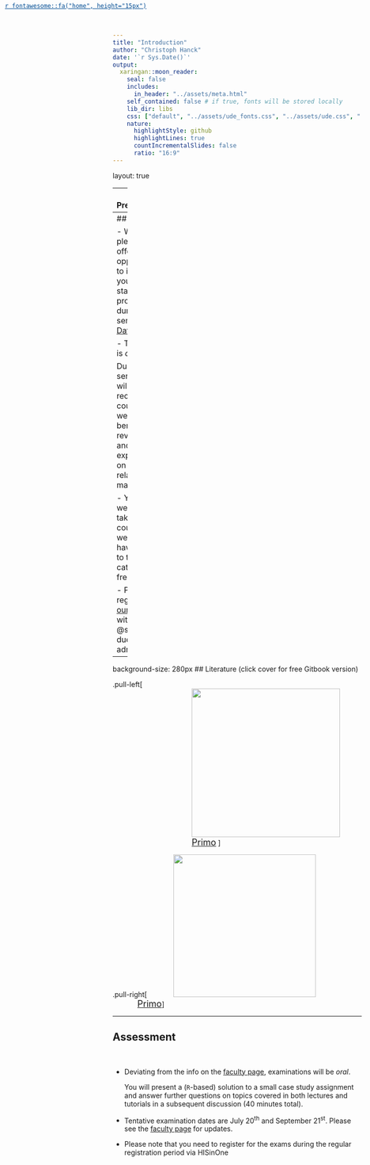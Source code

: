 ```yaml
---
title: "Introduction"
author: "Christoph Hanck"
date: '`r Sys.Date()`'
output:
  xaringan::moon_reader:
    seal: false
    includes:
      in_header: "../assets/meta.html"
    self_contained: false # if true, fonts will be stored locally
    lib_dir: libs
    css: ["default", "../assets/ude_fonts.css", "../assets/ude.css", "../assets/custom.css", "../assets/title_slides.css"]
    nature:
      highlightStyle: github
      highlightLines: true
      countIncrementalSlides: false
      ratio: "16:9"
---
```

layout: true
<a style="position: absolute;top:5px;left:10px;color:#004c93;" target="Overview"  href="https://kaslides.netlify.app/">`r fontawesome::fa("home", height="15px")`</a>

---
## Preliminaries
</br>

**Moodle**

Slides, exercises and announcements will be provided in [this moodle course](https://moodle.uni-due.de/course/view.php?id=40266) (PW: theeffect) 

<p style="margin-bottom:40px"></p>

**Lecture**

<span>Christoph Hanck </span><span>(<a href = "mailto: christoph.hanck@vwl.uni-due.de">christoph.hanck@vwl.uni-due.de</a>)</span>

Thursdays and Fridays from from 10:00 - 14:00 in room R12 R06 A48 (until May 19<sup>th</sup>)

<p style="margin-bottom:40px"></p>

**Tutorials**

Lennard Maßmann <span>(<a href = "mailto:lennard.massmann@uni-due.de">lennard.massmann@uni-due.de</a>)</span>, Martin Arnold </span><span>(<a href = "mailto: martin.arnold@vwl.uni-due.de">martin.arnold@vwl.uni-due.de</a>)</span>

May 11<sup>th</sup>, 12<sup>th</sup>, and 19<sup>th</sup>, 14:00 - 18:00 in room R12 R06 A48

May 25<sup>th</sup>/26<sup>th</sup> and June 1<sup>st</sup>/2<sup>nd</sup>, 10:00 - 14:00 in room R12 R04 A48

---
## Datacamp
</br>


- We are pleased to offer you the opportunity to improve your skills in statistical programming during this semester on [Datacamp](http://datacamp.com)!

- This offer is *optional*. 

    During the semester we will recommend courses that we feel are beneficial for revisiting and/or expanding on the `R` related material. 

- You are welcome to take other courses as well&mdash;you have access to the entire catalog for free!

- Please register [in our group](https://www.datacamp.com/groups/shared_links/8991c6451fb16068f4a184e47577bf689af3173fedd94401f2df2da98e65846e) with your @stud.uni-due.de mail adress.



---
background-size: 280px
## Literature (click cover for free Gitbook version)
<br>

.pull-left[
<a href="https://theeffectbook.net">
<img src="https://m.media-amazon.com/images/I/714TBPGbi7L.jpg"
     width="300px" style="margin-left:160px"></a>
<a style="margin-left:160px;font-size:18px;" href="https://primo.uni-due.de/permalink/49HBZ_UDE/1uttatt/alma99206662731706446">Primo</a> 
]

.pull-right[
<a href="https://mixtape.scunning.com">
<img src="https://m.media-amazon.com/images/I/71vNUOWzyaL.jpg"
     width="288px" style="margin-left:50px"></a>
     </br>
<a style="margin-left:50px;font-size:18px;" href="https://primo.uni-due.de/permalink/49HBZ_UDE/1uttatt/alma990204629730206446">Primo</a>
]

---

## Assessment
</br>

- Deviating from the info on the [faculty page](https://www.wiwi.uni-due.de/studium/studienorganisation/pruefungen/pruefungstermine/), examinations will be *oral*.

  You will present a (`R`-based) solution to a small case study assignment and answer further questions on topics covered in both lectures and tutorials in a subsequent discussion (40 minutes total).

- Tentative examination dates are July 20<sup>th</sup> and September 21<sup>st</sup>. Please see the [faculty page](https://www.wiwi.uni-due.de/studium/studienorganisation/pruefungen/pruefungstermine/) for updates.

- Please note that you need to register for the exams during the regular registration period via HISinOne





